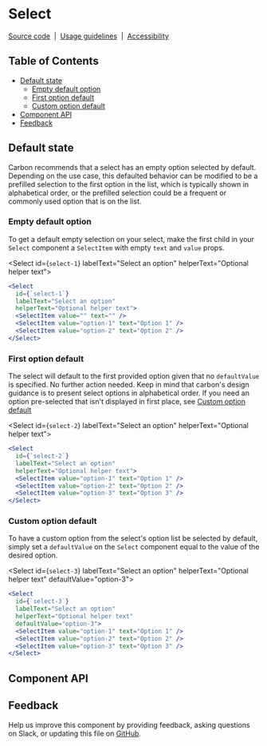 


# Select

[Source code](https://github.com/carbon-design-system/carbon/tree/main/packages/react/src/components/Select)
&nbsp;|&nbsp;
[Usage guidelines](https://www.carbondesignsystem.com/components/select/usage)
&nbsp;|&nbsp;
[Accessibility](https://www.carbondesignsystem.com/components/select/accessibility)

<!-- START doctoc generated TOC please keep comment here to allow auto update -->
<!-- DON'T EDIT THIS SECTION, INSTEAD RE-RUN doctoc TO UPDATE -->
## Table of Contents

- [Default state](#default-state)
  - [Empty default option](#empty-default-option)
  - [First option default](#first-option-default)
  - [Custom option default](#custom-option-default)
- [Component API](#component-api)
- [Feedback](#feedback)

<!-- END doctoc generated TOC please keep comment here to allow auto update -->

## Default state

Carbon recommends that a select has an empty option selected by default.
Depending on the use case, this defaulted behavior can be modified to be a
prefilled selection to the first option in the list, which is typically shown in
alphabetical order, or the prefilled selection could be a frequent or commonly
used option that is on the list.

### Empty default option

To get a default empty selection on your select, make the first child in your
`Select` component a `SelectItem` with empty `text` and `value` props.

<Select
  id={`select-1`}
  labelText="Select an option"
  helperText="Optional helper text">
  <SelectItem value="" text="" />
  <SelectItem value="option-1" text="Option 1" />
  <SelectItem value="option-2" text="Option 2" />
</Select>

```jsx
<Select
  id={`select-1`}
  labelText="Select an option"
  helperText="Optional helper text">
  <SelectItem value="" text="" />
  <SelectItem value="option-1" text="Option 1" />
  <SelectItem value="option-2" text="Option 2" />
</Select>
```

### First option default

The select will default to the first provided option given that no
`defaultValue` is specified. No further action needed. Keep in mind that
carbon's design guidance is to present select options in alphabetical order. If
you need an option pre-selected that isn't displayed in first place, see
[Custom option default](#custom-option-default)

<Select
  id={`select-2`}
  labelText="Select an option"
  helperText="Optional helper text">
  <SelectItem value="option-1" text="Option 1" />
  <SelectItem value="option-2" text="Option 2" />
  <SelectItem value="option-3" text="Option 3" />
</Select>

```jsx
<Select
  id={`select-2`}
  labelText="Select an option"
  helperText="Optional helper text">
  <SelectItem value="option-1" text="Option 1" />
  <SelectItem value="option-2" text="Option 2" />
  <SelectItem value="option-3" text="Option 3" />
</Select>
```

### Custom option default

To have a custom option from the select's option list be selected by default,
simply set a `defaultValue` on the `Select` component equal to the value of the
desired option.

<Select
  id={`select-3`}
  labelText="Select an option"
  helperText="Optional helper text"
  defaultValue="option-3">
  <SelectItem value="option-1" text="Option 1" />
  <SelectItem value="option-2" text="Option 2" />
  <SelectItem value="option-3" text="Option 3" />
</Select>

```jsx
<Select
  id={`select-3`}
  labelText="Select an option"
  helperText="Optional helper text"
  defaultValue="option-3">
  <SelectItem value="option-1" text="Option 1" />
  <SelectItem value="option-2" text="Option 2" />
  <SelectItem value="option-3" text="Option 3" />
</Select>
```

## Component API

<Props />

## Feedback

Help us improve this component by providing feedback, asking questions on Slack,
or updating this file on
[GitHub](https://github.com/carbon-design-system/carbon/edit/main/packages/react/src/components/Select/Select.mdx).
